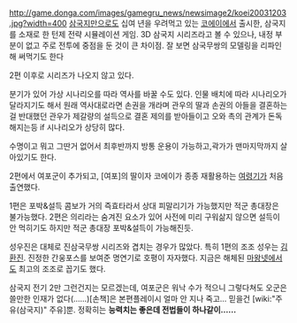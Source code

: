 http://game.donga.com/images/gamegru_news/newsimage2/koei20031203.jpg?width=400
[[삼국지]]만으로도 십여 년을 우려먹고 있는 [[코에이]]에서 출시한, 삼국지를 소재로 한 턴제 전략 시뮬레이션 게임. 3D 삼국지 시리즈라고 볼 수 있으나, 내정 부분이 없고 주로 전투에 중점을 둔 것이 큰 차이점.  잘 보면 삼국무쌍의 모델링을 리파인해 써먹기도 한다

2편 이후로 시리즈가 나오지 않고 있다.

분기가 있어 가상 시나리오를 따라 역사를 바꿀 수도 있다.  인물 배치에 따라 시나리오가 달라지기도 해서 원래 역사대로라면 손권을 개라며 관우의 딸과 손권의 아들을 결혼하는걸 반대했던 관우가 제갈량의 설득으로 결혼 제의를 받아들이고 오와 촉의 관계가 돈독해지는등 if 시나리오가 상당히 많다.

수명이고 뭐고 그딴거 없어서 최후반까지 방통 운용이 가능하고,곽가가 맨마지막까지 살아있기도 한다.

2편에서 여포군이 추가되고, [여포]의 딸이자 코에이가 종종 재활용하는 [[여령기]]가 처음 출연했다.

1편은 포박&설득 콤보가 거의 즉효타라서 상대 피말리기가 가능했지만 적군 총대장은 불가능했다. 2편은 의리라는 숨겨진 요소가 있어 사전에 미리 구워삶지 않으면 설득이 안 먹히기도 하지만 적군 총대장 포박&설득이 가능해진듯.

성우진은 대체로 진삼국무쌍 시리즈와 겹치는 경우가 많았다. 특히 1편의 조조 성우는
[[김환진]]. 진정한 간웅포스를 보여준 명연기로 호평이 자자했다. 지금은 해체된 [[마왕넷]]에서도 최고의 조조로 꼽기도 했다. 

삼국지 전기 2만 그런건지는 모르겠는데, 여포군은 워낙 수가 적으니 그렇다쳐도 오군은 쓸만한 인재가 없다(……)[손책]은 본편플레이시 얼마 안 지나 죽고…
믿을건 [wiki:"주유(삼국지)" 주유]뿐. 정확히는 '''능력치는 좋은데 전법들이 하나같이……'''
